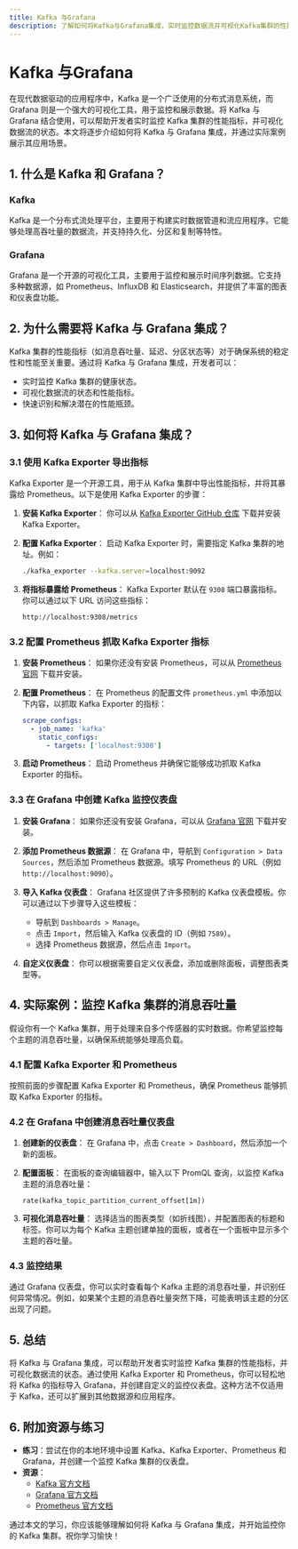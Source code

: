 ```yaml
---
title: Kafka 与Grafana
description: 了解如何将Kafka与Grafana集成，实时监控数据流并可视化Kafka集群的性能指标。
---
```


# Kafka 与Grafana

在现代数据驱动的应用程序中，Kafka 是一个广泛使用的分布式消息系统，而 Grafana 则是一个强大的可视化工具，用于监控和展示数据。将 Kafka 与 Grafana 结合使用，可以帮助开发者实时监控 Kafka 集群的性能指标，并可视化数据流的状态。本文将逐步介绍如何将 Kafka 与 Grafana 集成，并通过实际案例展示其应用场景。

## 1. 什么是 Kafka 和 Grafana？

### Kafka
Kafka 是一个分布式流处理平台，主要用于构建实时数据管道和流应用程序。它能够处理高吞吐量的数据流，并支持持久化、分区和复制等特性。

### Grafana
Grafana 是一个开源的可视化工具，主要用于监控和展示时间序列数据。它支持多种数据源，如 Prometheus、InfluxDB 和 Elasticsearch，并提供了丰富的图表和仪表盘功能。

## 2. 为什么需要将 Kafka 与 Grafana 集成？

Kafka 集群的性能指标（如消息吞吐量、延迟、分区状态等）对于确保系统的稳定性和性能至关重要。通过将 Kafka 与 Grafana 集成，开发者可以：

- 实时监控 Kafka 集群的健康状态。
- 可视化数据流的状态和性能指标。
- 快速识别和解决潜在的性能瓶颈。

## 3. 如何将 Kafka 与 Grafana 集成？

### 3.1 使用 Kafka Exporter 导出指标

Kafka Exporter 是一个开源工具，用于从 Kafka 集群中导出性能指标，并将其暴露给 Prometheus。以下是使用 Kafka Exporter 的步骤：

1. **安装 Kafka Exporter**：
   你可以从 [Kafka Exporter GitHub 仓库](https://github.com/danielqsj/kafka_exporter) 下载并安装 Kafka Exporter。

2. **配置 Kafka Exporter**：
   启动 Kafka Exporter 时，需要指定 Kafka 集群的地址。例如：
   ```bash
   ./kafka_exporter --kafka.server=localhost:9092
   ```

3. **将指标暴露给 Prometheus**：
   Kafka Exporter 默认在 `9308` 端口暴露指标。你可以通过以下 URL 访问这些指标：
   ```bash
   http://localhost:9308/metrics
   ```

### 3.2 配置 Prometheus 抓取 Kafka Exporter 指标

1. **安装 Prometheus**：
   如果你还没有安装 Prometheus，可以从 [Prometheus 官网](https://prometheus.io/download/) 下载并安装。

2. **配置 Prometheus**：
   在 Prometheus 的配置文件 `prometheus.yml` 中添加以下内容，以抓取 Kafka Exporter 的指标：
   ```yaml
   scrape_configs:
     - job_name: 'kafka'
       static_configs:
         - targets: ['localhost:9308']
   ```

3. **启动 Prometheus**：
   启动 Prometheus 并确保它能够成功抓取 Kafka Exporter 的指标。

### 3.3 在 Grafana 中创建 Kafka 监控仪表盘

1. **安装 Grafana**：
   如果你还没有安装 Grafana，可以从 [Grafana 官网](https://grafana.com/grafana/download) 下载并安装。

2. **添加 Prometheus 数据源**：
   在 Grafana 中，导航到 `Configuration > Data Sources`，然后添加 Prometheus 数据源。填写 Prometheus 的 URL（例如 `http://localhost:9090`）。

3. **导入 Kafka 仪表盘**：
   Grafana 社区提供了许多预制的 Kafka 仪表盘模板。你可以通过以下步骤导入这些模板：
   - 导航到 `Dashboards > Manage`。
   - 点击 `Import`，然后输入 Kafka 仪表盘的 ID（例如 `7589`）。
   - 选择 Prometheus 数据源，然后点击 `Import`。

4. **自定义仪表盘**：
   你可以根据需要自定义仪表盘，添加或删除面板，调整图表类型等。

## 4. 实际案例：监控 Kafka 集群的消息吞吐量

假设你有一个 Kafka 集群，用于处理来自多个传感器的实时数据。你希望监控每个主题的消息吞吐量，以确保系统能够处理高负载。

### 4.1 配置 Kafka Exporter 和 Prometheus

按照前面的步骤配置 Kafka Exporter 和 Prometheus，确保 Prometheus 能够抓取 Kafka Exporter 的指标。

### 4.2 在 Grafana 中创建消息吞吐量仪表盘

1. **创建新的仪表盘**：
   在 Grafana 中，点击 `Create > Dashboard`，然后添加一个新的面板。

2. **配置面板**：
   在面板的查询编辑器中，输入以下 PromQL 查询，以监控 Kafka 主题的消息吞吐量：
   ```promql
   rate(kafka_topic_partition_current_offset[1m])
   ```

3. **可视化消息吞吐量**：
   选择适当的图表类型（如折线图），并配置图表的标题和标签。你可以为每个 Kafka 主题创建单独的面板，或者在一个面板中显示多个主题的吞吐量。

### 4.3 监控结果

通过 Grafana 仪表盘，你可以实时查看每个 Kafka 主题的消息吞吐量，并识别任何异常情况。例如，如果某个主题的消息吞吐量突然下降，可能表明该主题的分区出现了问题。

## 5. 总结

将 Kafka 与 Grafana 集成，可以帮助开发者实时监控 Kafka 集群的性能指标，并可视化数据流的状态。通过使用 Kafka Exporter 和 Prometheus，你可以轻松地将 Kafka 的指标导入 Grafana，并创建自定义的监控仪表盘。这种方法不仅适用于 Kafka，还可以扩展到其他数据源和应用程序。

## 6. 附加资源与练习

- **练习**：尝试在你的本地环境中设置 Kafka、Kafka Exporter、Prometheus 和 Grafana，并创建一个监控 Kafka 集群的仪表盘。
- **资源**：
  - [Kafka 官方文档](https://kafka.apache.org/documentation/)
  - [Grafana 官方文档](https://grafana.com/docs/)
  - [Prometheus 官方文档](https://prometheus.io/docs/)

通过本文的学习，你应该能够理解如何将 Kafka 与 Grafana 集成，并开始监控你的 Kafka 集群。祝你学习愉快！